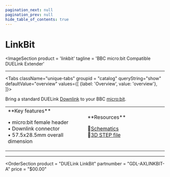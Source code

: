 ```yaml
---
pagination_next: null
pagination_prev: null
hide_table_of_contents: true
---
```



# LinkBit

<ImageSection
    product = 'linkbit'
    tagline = 'BBC micro:bit Compatible DUELink Extender'
></ImageSection>

---
  
<Tabs className="unique-tabs" groupid = "catalog" queryString="show" defaultValue="overview"
  values={[
    {label: 'Overview', value: 'overview'},
  ]}>

<TabItem value="overview">

Bring a standard DUELink [Downlink](../../interface/downlink) to your BBC [micro:bit](../../hw/microbit).

<table><td width='50%'>
**Key features**

• micro:bit female header<br/>
• Downlink connector<br/>
• 57.5x28.5mm overall dimension<br/>

</td><td width='50%'>
**Resources**

📄[Schematics](pathname:///sch/gdl-axlinkbit-a.pdf)<br/>
🔩[3D STEP file](pathname:///3d/gdl-axlinkbit-a.step)<br/>

</td></table>
</TabItem>
</Tabs>

---

<OrderSection
    product = "DUELink LinkBit"
    partnumber = "GDL-AXLINKBIT-A"
    price = "$00.00"
></OrderSection>

